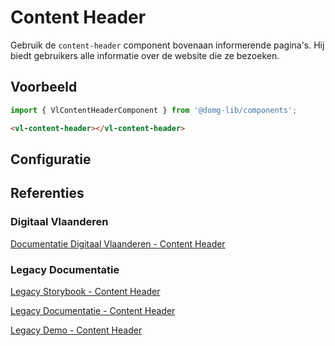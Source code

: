 
# Content Header

Gebruik de `content-header` component bovenaan informerende pagina's. Hij biedt gebruikers alle informatie over de
website die ze bezoeken.

## Voorbeeld

```js
import { VlContentHeaderComponent } from '@domg-lib/components';
```

```html
<vl-content-header></vl-content-header>
```

<Canvas of={VlContentHeaderStories.ContentHeaderDefault} />


## Configuratie

<ArgTypes of={VlContentHeaderStories.ContentHeaderDefault} />


## Referenties

### Digitaal Vlaanderen

[Documentatie Digitaal Vlaanderen - Content Header](https://overheid.vlaanderen.be/webuniversum/v3/documentation/components/vl-ui-content-header)

### Legacy Documentatie

[Legacy Storybook - Content Header](https://webcomponenten.omgeving.vlaanderen.be/storybook/?path=/docs/custom-elements-vl-content-header--default)

[Legacy Documentatie - Content Header](https://webcomponenten.omgeving.vlaanderen.be/doc/VlContentHeader.html)

[Legacy Demo - Content Header](https://webcomponenten.omgeving.vlaanderen.be/demo/vl-content-header.html)
